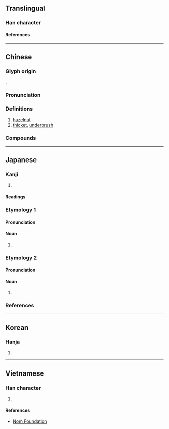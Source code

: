 {{character info/new}}
==Translingual==

===Han character===
{{Han char|rn=75|rad=木|as=10|sn=14|four=45994|canj=DQKD|ids=⿰木秦}}

====References====
{{Han ref|kx=0543.180|dkj=15240|dj=0931.070|hdz=21259.050|uh=699B}}

----

==Chinese==
{{zh-forms}}

===Glyph origin===
{{Han etym}}
{{Han compound|木|t1=tree|秦|ls=psc|c1=s|c2=p}}.

===Pronunciation===
{{zh-pron
|m=zhēn
|c=zeon1
|mn=qz,tw,xm,zz:chin
|mc=y
|oc=y
|ma=
|cat=n
}}

===Definitions===
{{zh-hanzi}}

# [[hazelnut]]
# [[thicket]], [[underbrush]]

===Compounds===
{{zh-der|榛狉|榛子|榛雞|榛榛|榛林|榛蕪|榛莽|披榛|滿目荊榛|披榛採蘭|荊榛滿目|莽榛蔓草}}

----

==Japanese==

===Kanji===
{{ja-kanji|grade=|rs=木10}}

# {{defn|lang=ja|sort=木10}}

====Readings====
{{ja-readings
|on=しん
|kun=はしばみ-, はり-
|nanori=はる
}}

===Etymology 1===
{{wp|lang=ja}}
{{ja-kanjitab|はしばみ|yomi=k}}
{{rfe|ja}}

====Pronunciation====
{{ja-pron|はしばみ|y=k|acc=0|acc_ref=DJR}}

====Noun====
{{ja-noun|はしばみ|ハシバミ}}

# {{rfdef|ja}}

===Etymology 2===
{{ja-kanjitab|はり|yomi=k}}
{{rfe|ja}}

====Pronunciation====
{{ja-pron|はり|y=k}}

====Noun====
{{ja-noun|はり}}

# {{rfdef|ja}}

===References===
<references/>

----

==Korean==

===Hanja===
{{ko-hanja|진}}

# {{defn|lang=ko|sort=木10}}

----

==Vietnamese==

===Han character===
{{vi-readings|rs=木10|reading=trăn}}

# {{defn|lang=vi|sort=木10}}

====References====
* [http://nomfoundation.org/common/nom_details.php?codepoint=699b Nom Foundation]